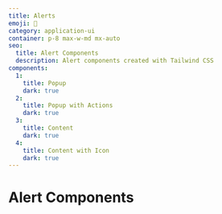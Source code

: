 ```yaml
---
title: Alerts
emoji: 📣
category: application-ui
container: p-8 max-w-md mx-auto
seo:
  title: Alert Components
  description: Alert components created with Tailwind CSS
components:
  1:
    title: Popup
    dark: true
  2:
    title: Popup with Actions
    dark: true
  3:
    title: Content
    dark: true
  4:
    title: Content with Icon
    dark: true
---
```


# Alert Components

<List
  componentsData={componentsArray}
  componentContainer={componentContainer}
/>
